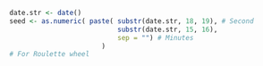 ```r
date.str <- date()
seed <- as.numeric( paste( substr(date.str, 18, 19), # Second
                           substr(date.str, 15, 16),
                           sep = "") # Minutes
                       )
# For Roulette wheel
```

\begin{cols}
\begin{col}{0.55\textwidth}
If the wheel is spun (say) $15$ times, the \emph{sample} proportion of odd-spins in those $15$ spins, denoted $\hat{p}$, will vary.
But, \emph{how} does $\hat{p}$ vary from one set of $15$ spins to another set of $15$ spins? 
Can we describe \emph{how} the values of $\hat{p}$ vary?
\end{col}
\begin{col}{0.07\textwidth}
\null~\null 
\end{col}
\begin{col}{0.35\textwidth}
```r
# Wheel  
DD <- 10
dd <- 4

spin <- plotSpinningWheel( angle = deg2rad(360/37)/2, 
                           radius = dd, 
                           wheelSize = c(DD, dd),
                           plotShadow = FALSE,  
                           main = "")
```
\end{col}
\end{cols}



